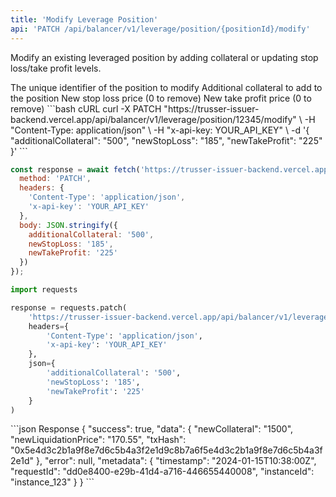 ```yaml
---
title: 'Modify Leverage Position'
api: 'PATCH /api/balancer/v1/leverage/position/{positionId}/modify'
---
```


Modify an existing leveraged position by adding collateral or updating stop loss/take profit levels.

<ParamField path="positionId" type="string" required>
  The unique identifier of the position to modify
</ParamField>

<ParamField body="additionalCollateral" type="string">
  Additional collateral to add to the position
</ParamField>

<ParamField body="newStopLoss" type="string">
  New stop loss price (0 to remove)
</ParamField>

<ParamField body="newTakeProfit" type="string">
  New take profit price (0 to remove)
</ParamField>

<RequestExample>
```bash cURL
curl -X PATCH "https://trusser-issuer-backend.vercel.app/api/balancer/v1/leverage/position/12345/modify" \
  -H "Content-Type: application/json" \
  -H "x-api-key: YOUR_API_KEY" \
  -d '{
    "additionalCollateral": "500",
    "newStopLoss": "185",
    "newTakeProfit": "225"
  }'
```

```javascript JavaScript
const response = await fetch('https://trusser-issuer-backend.vercel.app/api/balancer/v1/leverage/position/12345/modify', {
  method: 'PATCH',
  headers: {
    'Content-Type': 'application/json',
    'x-api-key': 'YOUR_API_KEY'
  },
  body: JSON.stringify({
    additionalCollateral: '500',
    newStopLoss: '185',
    newTakeProfit: '225'
  })
});
```

```python Python
import requests

response = requests.patch(
    'https://trusser-issuer-backend.vercel.app/api/balancer/v1/leverage/position/12345/modify',
    headers={
        'Content-Type': 'application/json',
        'x-api-key': 'YOUR_API_KEY'
    },
    json={
        'additionalCollateral': '500',
        'newStopLoss': '185',
        'newTakeProfit': '225'
    }
)
```
</RequestExample>

<ResponseExample>
```json Response
{
  "success": true,
  "data": {
    "newCollateral": "1500",
    "newLiquidationPrice": "170.55",
    "txHash": "0x5e4d3c2b1a9f8e7d6c5b4a3f2e1d9c8b7a6f5e4d3c2b1a9f8e7d6c5b4a3f2e1d"
  },
  "error": null,
  "metadata": {
    "timestamp": "2024-01-15T10:38:00Z",
    "requestId": "dd0e8400-e29b-41d4-a716-446655440008",
    "instanceId": "instance_123"
  }
}
```
</ResponseExample>